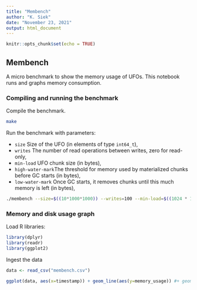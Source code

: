 ```yaml
---
title: "Membench"
author: "K. Siek"
date: "November 23, 2021"
output: html_document
---
```


```r
knitr::opts_chunk$set(echo = TRUE)
```

## Membench

A micro benchmark to show the memory usage of UFOs. This notebook runs and graphs memory consumption.

### Compiling and running the benchmark

Compile the benchmark.

```bash
make
```

Run the benchmark with parameters:

  - `size`  Size of the UFO (in elements of type `int64_t`),
  - `writes` The number of read operations between writes, zero for read-only,
  - `min-load` UFO chunk size (in bytes),
  - `high-water-mark`The threshold for memory used by materialized chunks before GC starts (in bytes),
  - `low-water-mark` Once GC starts, it removes chunks until this much memory is left (in bytes),

``` bash
./membench --size=$((10*1000*1000)) --writes=100 --min-load=$((1024 * 1024 / 8)) --high-water-mark=$((100 * 1024*1024)) --low-water-mark=$((10 * 1024 * 1024))
```

### Memory and disk usage graph

Load R libraries:
```r
library(dplyr)
library(readr)
library(ggplot2)
```

Ingest the data
```r
data <- read_csv("membench.csv")
```

```r
ggplot(data, aes(x=timestamp)) + geom_line(aes(y=memory_usage)) #+ geom_line(aes(y=disk_usage)) #+ geom_line(aes(y=intended_memory_usage)) + geom_line(aes(y=apparent_memory_usage))
```